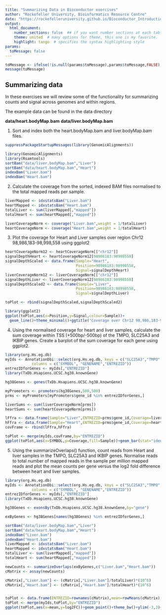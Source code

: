 ```yaml
---
title: "Summarizing Data in Bioconductor exercises"
author: "Rockefeller University, Bioinformatics Resource Centre"
date: "https://rockefelleruniversity.github.io/Bioconductor_Introduction/"
output: 
  html_document:
    number_sections: false  ## if you want number sections at each table header
    theme: united  # many options for theme, this one is my favorite.
    highlight: tango  # specifies the syntax highlighting style
params:
  toMessage: false    
---
```


```r
toMessage <- ifelse(!is.null(params$toMessage),params$toMessage,FALSE)
message(toMessage)
```


## Summarizing data

In these exercises we will review some of the functionality for summarizing counts and signal across genomes and within regions.

The example data can be found in the data directory 

**data/heart.bodyMap.bam**
**data/liver.bodyMap.bam**

1. Sort and index both the heart.bodyMap.bam and liver.bodyMap.bam files.

```r
suppressPackageStartupMessages(library(GenomicAlignments))
```

```r
library(GenomicAlignments)
library(Rsamtools)
sortBam("data/liver.bodyMap.bam","Liver")
sortBam("data/heart.bodyMap.bam","Heart")
indexBam("Liver.bam")
indexBam("Heart.bam")
```

2. Calculate the coverage from the sorted, indexed BAM files normalised to the total mapped reads per sample.

```r
liverMapped <- idxstatsBam("Liver.bam")
heartMapped <- idxstatsBam("Heart.bam")
totalLiver <- sum(liverMapped[,"mapped"])
totalHeart <- sum(heartMapped[,"mapped"])

liverCoverageNorm <- coverage("Liver.bam",weight = 1/totalLiver)
heartCoverageNorm <- coverage("Heart.bam",weight = 1/totalHeart)


```

3. Plot the coverage for Heart and Liver samples over region Chr12 98,986,183-98,998,558 using ggplot2 

```r
heartCoverageNorm12 <- heartCoverageNorm[["chr12"]]
signalDepthHeart <- heartCoverageNorm12[98986183:98998558]
signalDepthScaled <- data.frame(Sample="Heart",
                                Position=98986183:98998558,
                                Signal=signalDepthHeart)
liverCoverageNorm12 <- liverCoverageNorm[["chr12"]]
signalDepthLiver <- liverCoverageNorm12[98986183:98998558]
signalDepthScaled2 <- data.frame(Sample="Liver",
                                Position=98986183:98998558,
                                Signal=signalDepthLiver)

toPlot <- rbind(signalDepthScaled,signalDepthScaled2)

library(ggplot2)
ggplot(toPlot,aes(x=Position,y=Signal,colour=Sample))+
  geom_line()+theme_minimal()+ggtitle("Coverage over Chr12 98,986,183-98,998,558 for liver and heart samples")

```


4. Using the normalised coverage for heart and liver samples, calculate the sum coverage within TSS (+500bp/-500bp) of the TMPO, SLC25A3 and IKBIP genes. Create a barplot of the sum coverage for each gene using ggplot2.

```r
library(org.Hs.eg.db)
myIds <- AnnotationDbi::select(org.Hs.eg.db, keys = c("SLC25A3","TMPO","IKBIP"), keytype = "SYMBOL", 
            columns = c("SYMBOL", "GENENAME","ENTREZID"))
entrezIDforGenes <- myIds[,"ENTREZID"]
library(TxDb.Hsapiens.UCSC.hg38.knownGene)

hg38Genes <- genes(TxDb.Hsapiens.UCSC.hg38.knownGene)

myPromoters <- promoters(hg38Genes,500,500)
prms <- myPromoters[myPromoters$gene_id %in% entrezIDforGenes,]

liverSums <- sum(liverCoverageNorm[prms])
heartSums <- sum(heartCoverageNorm[prms])

lFfra <- data.frame(Sample="Liver",ENTREZID=prms$gene_id,Coverage=liverSums)
hFfra <- data.frame(Sample="Heart",ENTREZID=prms$gene_id,Coverage=heartSums)
covFrame <- rbind(lFfra,hFfra)

toPlot <- merge(myIds,covFrame,by="ENTREZID")
ggplot(toPlot,aes(x=SYMBOL,y=Coverage,fill=Sample))+geom_bar(stat="identity",position = "dodge")+theme_bw()
```

5. Using the summarizeOverlaps() function, count reads from Heart and liver samples in the TMPO, SLC25A3 and IKBIP genes. Normalise reads to total number of mapped reads in the sample per million mapped reads and plot the mean counts per gene versus the log2 fold difference between heart and liver samples.

```r
library(org.Hs.eg.db)
myIds <- AnnotationDbi::select(org.Hs.eg.db, keys = c("SLC25A3","TMPO","IKBIP"), keytype = "SYMBOL", 
            columns = c("SYMBOL", "GENENAME","ENTREZID"))
entrezIDforGenes <- myIds[,"ENTREZID"]
library(TxDb.Hsapiens.UCSC.hg38.knownGene)

hg38Genes <- exonsBy(TxDb.Hsapiens.UCSC.hg38.knownGene,by="gene")

exByGenes <- hg38Genes[names(hg38Genes) %in% entrezIDforGenes,]

sortBam("data/liver.bodyMap.bam","Liver")
sortBam("data/heart.bodyMap.bam","Heart")
indexBam("Liver.bam")
indexBam("Heart.bam")
liverMapped <- idxstatsBam("Liver.bam")
heartMapped <- idxstatsBam("Heart.bam")
totalLiver <- sum(liverMapped[,"mapped"])
totalHeart <- sum(heartMapped[,"mapped"])

newCounts <- summarizeOverlaps(exByGenes,c("Liver.bam","Heart.bam"))
cMatrix <- assay(newCounts)

cMatrix[,"Liver.bam"] <- (cMatrix[,"Liver.bam"]/totalLiver)*(10^6)
cMatrix[,"Heart.bam"] <- (cMatrix[,"Heart.bam"]/totalHeart)*(10^6)


toPlot <- data.frame(ENTREZID=rownames(cMatrix),mean=rowMeans(cMatrix),log2FC=log2(cMatrix[,"Liver.bam"]/cMatrix[,"Heart.bam"]))
toPlot <- merge(myIds,toPlot,by="ENTREZID")
ggplot(toPlot,aes(x=mean,y=log2FC))+geom_point()+theme_bw()+ylim(-3,3)+ggtitle("Liver_Minus_Heart")+geom_text(label=toPlot$SYMBOL)

```

